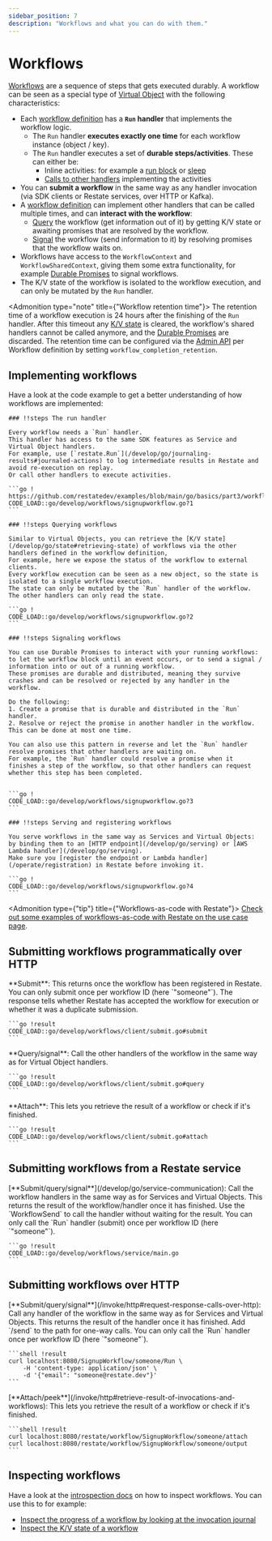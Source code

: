 ```yaml
---
sidebar_position: 7
description: "Workflows and what you can do with them."
---
```



# Workflows

[Workflows](/concepts/services#workflows) are a sequence of steps that gets executed durably.
A workflow can be seen as a special type of [Virtual Object](/concepts/services#virtual-objects) with the following characteristics:

- Each [workflow definition](/develop/go/overview#workflows) has a **`Run` handler** that implements the workflow logic.
    - The `Run` handler **executes exactly one time** for each workflow instance (object / key).
    - The `Run` handler executes a set of **durable steps/activities**. These can either be:
        - Inline activities: for example a [run block](/develop/go/journaling-results#journaled-actions) or [sleep](/develop/go/durable-timers)
        - [Calls to other handlers](/develop/go/service-communication) implementing the activities
- You can **submit a workflow** in the same way as any handler invocation (via SDK clients or Restate services, over HTTP or Kafka).
- A [workflow definition](/develop/go/overview#workflows) can implement other handlers that can be called multiple times, and can **interact with the workflow**:
  - [Query](/develop/go/workflows#implementing-workflows) the workflow (get information out of it) by getting K/V state or awaiting promises that are resolved by the workflow.
  - [Signal](/develop/go/workflows#implementing-workflows) the workflow (send information to it) by resolving promises that the workflow waits on.
- Workflows have access to the `WorkflowContext` and `WorkflowSharedContext`, giving them some extra functionality, for example [Durable Promises](/develop/go/workflows#implementing-workflows) to signal workflows.
- The K/V state of the workflow is isolated to the workflow execution, and can only be mutated by the `Run` handler.

<Admonition type="note" title={"Workflow retention time"}>
    The retention time of a workflow execution is 24 hours after the finishing of the `Run` handler.
    After this timeout any [K/V state](/develop/go/state) is cleared, the workflow's shared handlers cannot be called anymore, and the [Durable Promises](/develop/go/workflows#signaling-workflows) are discarded.
    The retention time can be configured via the [Admin API](/references/admin-api/#tag/service/operation/modify_service) per Workflow definition by setting `workflow_completion_retention`.
</Admonition>

## Implementing workflows
Have a look at the code example to get a better understanding of how workflows are implemented:

<Scrollycoding>

    ### !!steps The run handler

    Every workflow needs a `Run` handler.
    This handler has access to the same SDK features as Service and Virtual Object handlers.
    For example, use [`restate.Run`](/develop/go/journaling-results#journaled-actions) to log intermediate results in Restate and avoid re-execution on replay.
    Or call other handlers to execute activities.

    ```go ! https://github.com/restatedev/examples/blob/main/go/basics/part3/workflows.go
    CODE_LOAD::go/develop/workflows/signupworkflow.go?1
    ```

    ### !!steps Querying workflows

    Similar to Virtual Objects, you can retrieve the [K/V state](/develop/go/state#retrieving-state) of workflows via the other handlers defined in the workflow definition,
    For example, here we expose the status of the workflow to external clients.
    Every workflow execution can be seen as a new object, so the state is isolated to a single workflow execution.
    The state can only be mutated by the `Run` handler of the workflow. The other handlers can only read the state.

    ```go !
    CODE_LOAD::go/develop/workflows/signupworkflow.go?2
    ```

    ### !!steps Signaling workflows

    You can use Durable Promises to interact with your running workflows: to let the workflow block until an event occurs, or to send a signal / information into or out of a running workflow.
    These promises are durable and distributed, meaning they survive crashes and can be resolved or rejected by any handler in the workflow.

    Do the following:
    1. Create a promise that is durable and distributed in the `Run` handler.
    2. Resolve or reject the promise in another handler in the workflow. This can be done at most one time.

    You can also use this pattern in reverse and let the `Run` handler resolve promises that other handlers are waiting on.
    For example, the `Run` handler could resolve a promise when it finishes a step of the workflow, so that other handlers can request whether this step has been completed.


    ```go !
    CODE_LOAD::go/develop/workflows/signupworkflow.go?3
    ```

    ### !!steps Serving and registering workflows

    You serve workflows in the same way as Services and Virtual Objects: by binding them to an [HTTP endpoint](/develop/go/serving) or [AWS Lambda handler](/develop/go/serving).
    Make sure you [register the endpoint or Lambda handler](/operate/registration) in Restate before invoking it.

    ```go !
    CODE_LOAD::go/develop/workflows/signupworkflow.go?4
    ```
</Scrollycoding>

<Admonition type={"tip"} title={"Workflows-as-code with Restate"}>
    [Check out some examples of workflows-as-code with Restate on the use case page](/use-cases/workflows).
</Admonition>

## Submitting workflows programmatically over HTTP
<TextAndCode>
    **Submit**:
    This returns once the workflow has been registered in Restate.
    You can only submit once per workflow ID (here `"someone"`).
    The response tells whether Restate has accepted the workflow for execution or whether it was a duplicate submission.

    ```go !result
    CODE_LOAD::go/develop/workflows/client/submit.go#submit
    ```

</TextAndCode>

<TextAndCode>
    **Query/signal**:
    Call the other handlers of the workflow in the same way as for Virtual Object handlers.

    ```go !result
    CODE_LOAD::go/develop/workflows/client/submit.go#query
    ```
</TextAndCode>

<TextAndCode>
    **Attach**:
    This lets you retrieve the result of a workflow or check if it's finished.

    ```go !result
    CODE_LOAD::go/develop/workflows/client/submit.go#attach
    ```
</TextAndCode>

## Submitting workflows from a Restate service
<TextAndCode>
    [**Submit/query/signal**](/develop/go/service-communication):
    Call the workflow handlers in the same way as for Services and Virtual Objects.
    This returns the result of the workflow/handler once it has finished.
    Use the `WorkflowSend` to call the handler without waiting for the result.
    You can only call the `Run` handler (submit) once per workflow ID (here `"someone"`).

    ```go !result
    CODE_LOAD::go/develop/workflows/service/main.go
    ```
</TextAndCode>

## Submitting workflows over HTTP
<TextAndCode>
    [**Submit/query/signal**](/invoke/http#request-response-calls-over-http):
    Call any handler of the workflow in the same way as for Services and Virtual Objects.
    This returns the result of the handler once it has finished.
    Add `/send` to the path for one-way calls.
    You can only call the `Run` handler once per workflow ID (here `"someone"`).

    ```shell !result
    curl localhost:8080/SignupWorkflow/someone/Run \
        -H 'content-type: application/json' \
        -d '{"email": "someone@restate.dev"}'
    ```
</TextAndCode>

<TextAndCode>
    [**Attach/peek**](/invoke/http#retrieve-result-of-invocations-and-workflows):
    This lets you retrieve the result of a workflow or check if it's finished.

    ```shell !result
    curl localhost:8080/restate/workflow/SignupWorkflow/someone/attach
    curl localhost:8080/restate/workflow/SignupWorkflow/someone/output
    ```

</TextAndCode>


## Inspecting workflows

Have a look at the [introspection docs](/operate/introspection) on how to inspect workflows.
You can use this to for example:
- [Inspect the progress of a workflow by looking at the invocation journal](/operate/introspection#inspecting-the-invocation-journal)
- [Inspect the K/V state of a workflow](/operate/introspection#inspecting-application-state)





